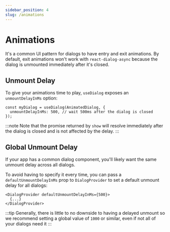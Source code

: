 ```yaml
---
sidebar_position: 4
slug: /animations
---
```




# Animations
It's a common UI pattern for dialogs to have entry and exit animations. By default, exit animations won't work with
`react-dialog-async` because the dialog is unmounted immediately after it's closed.

## Unmount Delay

To give your animations time to play,
`useDialog` exposes an `unmountDelayInMs` option:


```tsx
const myDialog = useDialog(AnimatedDialog, {
  unmountDelayInMs: 500, // wait 500ms after the dialog is closed
});
```

:::note
Note that the promise returned by `show` will resolve immediately after the dialog is closed and is not affected by the delay.
:::

## Global Unmount Delay
If your app has a common dialog component, you'll likely want the same unmount delay across all dialogs.

To avoid having to specify it every time, you can pass a `defaultUnmountDelayInMs` prop to `DialogProvider` to set a default unmount delay for all dialogs:

```tsx
<DialogProvider defaultUnmountDelayInMs={500}>
  {...}
</DialogProvider>
```

:::tip
Generally, there is little to no downside to having a delayed unmount so we recommend setting a global value of `1000` or similar, even if not all of your dialogs need it
:::
